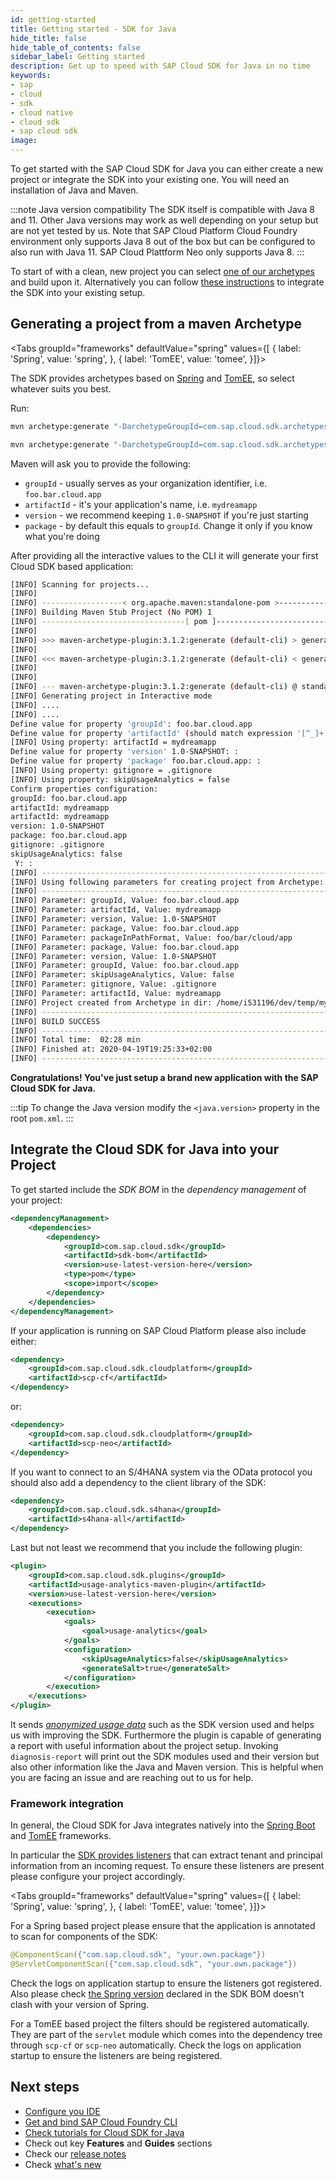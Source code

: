 ```yaml
---
id: getting-started
title: Getting started - SDK for Java
hide_title: false
hide_table_of_contents: false
sidebar_label: Getting started
description: Get up to speed with SAP Cloud SDK for Java in no time
keywords:
- sap
- cloud
- sdk
- cloud native
- cloud sdk
- sap cloud sdk
image:
---
```


<MvnBadge />

To get started with the SAP Cloud SDK for Java you can either create a new project or integrate the SDK into your existing one.
You will need an installation of Java and Maven.

:::note Java version compatibility
The SDK itself is compatible with Java 8 and 11.
Other Java versions may work as well depending on your setup but are not yet tested by us.
Note that SAP Cloud Platform Cloud Foundry environment only supports Java 8 out of the box but can be configured to also run with Java 11.
SAP Cloud Plattform Neo only supports Java 8.
:::

To start of with a clean, new project you can select [one of our archetypes](https://search.maven.org/artifact/com.sap.cloud.sdk.archetypes/archetypes-parent) and build upon it. Alternatively you can follow [these instructions](#integrate-the-cloud-sdk-for-java-into-your-project) to integrate the SDK into your existing setup.

## Generating a project from a maven Archetype ##


<Tabs groupId="frameworks" defaultValue="spring" values={[
{ label: 'Spring', value: 'spring', },
{ label: 'TomEE', value: 'tomee', }]}>

The SDK provides archetypes based on [Spring](https://spring.io/) and [TomEE](https://tomee.apache.org/), so select whatever suits you best.

Run:

<TabItem value="spring">

```bash
mvn archetype:generate "-DarchetypeGroupId=com.sap.cloud.sdk.archetypes" "-DarchetypeArtifactId=scp-cf-spring" "-DarchetypeVersion=RELEASE"
```

</TabItem>
<TabItem value="tomee">

```bash
mvn archetype:generate "-DarchetypeGroupId=com.sap.cloud.sdk.archetypes" "-DarchetypeArtifactId=scp-cf-tomee" "-DarchetypeVersion=RELEASE"
```

</TabItem>
</Tabs>

Maven will ask you to provide the following:

- `groupId` - usually serves as your organization identifier, i.e. `foo.bar.cloud.app`
- `artifactId` - it's your application's name, i.e. `mydreamapp`
- `version` - we recommend keeping `1.0-SNAPSHOT` if you're just starting
- `package` - by default this equals to `groupId`. Change it only if you know what you're doing


After providing all the interactive values to the CLI it will generate your first Cloud SDK based application:

```bash
[INFO] Scanning for projects...
[INFO]
[INFO] ------------------< org.apache.maven:standalone-pom >-------------------
[INFO] Building Maven Stub Project (No POM) 1
[INFO] --------------------------------[ pom ]---------------------------------
[INFO]
[INFO] >>> maven-archetype-plugin:3.1.2:generate (default-cli) > generate-sources @ standalone-pom >>>
[INFO]
[INFO] <<< maven-archetype-plugin:3.1.2:generate (default-cli) < generate-sources @ standalone-pom <<<
[INFO]
[INFO]
[INFO] --- maven-archetype-plugin:3.1.2:generate (default-cli) @ standalone-pom ---
[INFO] Generating project in Interactive mode
[INFO] ....
[INFO] ....
Define value for property 'groupId': foo.bar.cloud.app
Define value for property 'artifactId' (should match expression '[^_]+'): mydreamapp
[INFO] Using property: artifactId = mydreamapp
Define value for property 'version' 1.0-SNAPSHOT: :
Define value for property 'package' foo.bar.cloud.app: :
[INFO] Using property: gitignore = .gitignore
[INFO] Using property: skipUsageAnalytics = false
Confirm properties configuration:
groupId: foo.bar.cloud.app
artifactId: mydreamapp
artifactId: mydreamapp
version: 1.0-SNAPSHOT
package: foo.bar.cloud.app
gitignore: .gitignore
skipUsageAnalytics: false
 Y: :
[INFO] ----------------------------------------------------------------------------
[INFO] Using following parameters for creating project from Archetype: scp-cf-tomee:RELEASE
[INFO] ----------------------------------------------------------------------------
[INFO] Parameter: groupId, Value: foo.bar.cloud.app
[INFO] Parameter: artifactId, Value: mydreamapp
[INFO] Parameter: version, Value: 1.0-SNAPSHOT
[INFO] Parameter: package, Value: foo.bar.cloud.app
[INFO] Parameter: packageInPathFormat, Value: foo/bar/cloud/app
[INFO] Parameter: package, Value: foo.bar.cloud.app
[INFO] Parameter: version, Value: 1.0-SNAPSHOT
[INFO] Parameter: groupId, Value: foo.bar.cloud.app
[INFO] Parameter: skipUsageAnalytics, Value: false
[INFO] Parameter: gitignore, Value: .gitignore
[INFO] Parameter: artifactId, Value: mydreamapp
[INFO] Project created from Archetype in dir: /home/i531196/dev/temp/mydreamapp
[INFO] ------------------------------------------------------------------------
[INFO] BUILD SUCCESS
[INFO] ------------------------------------------------------------------------
[INFO] Total time:  02:28 min
[INFO] Finished at: 2020-04-19T19:25:33+02:00
[INFO] ------------------------------------------------------------------------
```

**Congratulations! You've just setup a brand new application with the SAP Cloud SDK for Java.**

:::tip
To change the Java version modify the `<java.version>` property in the root `pom.xml`.
:::

## Integrate the Cloud SDK for Java into your Project

To get started include the _SDK BOM_ in the _dependency management_ of your project:

```xml
<dependencyManagement>
    <dependencies>
        <dependency>
            <groupId>com.sap.cloud.sdk</groupId>
            <artifactId>sdk-bom</artifactId>
            <version>use-latest-version-here</version>
            <type>pom</type>
            <scope>import</scope>
        </dependency>
    </dependencies>
</dependencyManagement>
```

If your application is running on SAP Cloud Platform please also include either:

```xml
<dependency>
    <groupId>com.sap.cloud.sdk.cloudplatform</groupId>
    <artifactId>scp-cf</artifactId>
</dependency>
```

or:

```xml
<dependency>
    <groupId>com.sap.cloud.sdk.cloudplatform</groupId>
    <artifactId>scp-neo</artifactId>
</dependency>
```

If you want to connect to an S/4HANA system via the OData protocol you should also add a dependency to the client library of the SDK:

```xml
<dependency>
    <groupId>com.sap.cloud.sdk.s4hana</groupId>
    <artifactId>s4hana-all</artifactId>
</dependency>
```

Last but not least we recommend that you include the following plugin:

```xml
<plugin>
    <groupId>com.sap.cloud.sdk.plugins</groupId>
    <artifactId>usage-analytics-maven-plugin</artifactId>
    <version>use-latest-version-here</version>
    <executions>
        <execution>
            <goals>
                <goal>usage-analytics</goal>
            </goals>
            <configuration>
                <skipUsageAnalytics>false</skipUsageAnalytics>
                <generateSalt>true</generateSalt>
            </configuration>
        </execution>
    </executions>
</plugin>
```

It sends _[anonymized usage data](https://blogs.sap.com/2018/10/23/usage-analytics-s4sdk/)_ such as the SDK version used and helps us with improving the SDK.
Furthermore the plugin is capable of generating a report with useful information about the project setup.
Invoking `diagnosis-report` will print out the SDK modules used and their version but also other information like the Java and Maven version.
This is helpful when you are facing an issue and are reaching out to us for help.

### Framework integration

In general, the Cloud SDK for Java integrates natively into the [Spring Boot](https://spring.io/projects/spring-boot) and [TomEE](https://tomee.apache.org/) frameworks.

In particular the [SDK provides listeners](features/multi-tenancy/thread-context.mdx) that can extract tenant and principal information from an incoming request. To ensure these listeners are present please configure your project accordingly.

<Tabs groupId="frameworks" defaultValue="spring" values={[
{ label: 'Spring', value: 'spring', },
{ label: 'TomEE', value: 'tomee', }]}>

<TabItem value="spring">

For a Spring based project please ensure that the application is annotated to scan for components of the SDK:

```java
@ComponentScan({"com.sap.cloud.sdk", "your.own.package"})
@ServletComponentScan({"com.sap.cloud.sdk", "your.own.package"})
```

Check the logs on application startup to ensure the listeners got registered. Also please check [the Spring version](https://mvnrepository.com/artifact/com.sap.cloud.sdk/sdk-bom/latest) declared in the SDK BOM doesn't clash with your version of Spring.

</TabItem>
<TabItem value="tomee">

For a TomEE based project the filters should be registered automatically. They are part of the `servlet` module which comes into the dependency tree through `scp-cf` or `scp-neo` automatically. Check the logs on application startup to ensure the listeners are being registered.

</TabItem>
</Tabs>


## Next steps ##
- [Configure you IDE](guides/recommended-ide )
- [Get and bind SAP Cloud Foundry CLI](guides/cf-cli )
- [Check tutorials for Cloud SDK for Java](https://developers.sap.com/tutorial-navigator.html?tag=products:technology-platform/sap-cloud-sdk/sap-cloud-sdk&tag=topic:java )
- Check out key **Features** and **Guides** sections
- Check our [release notes](release-notes-sap-cloud-sdk-for-java)
- Check [what's new](../overview/what-is-new )
